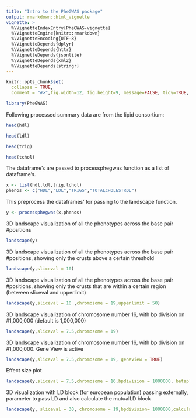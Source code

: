 ```yaml
---
title: "Intro to the PheGWAS package"
output: rmarkdown::html_vignette
vignette: >
  %\VignetteIndexEntry{PheGWAS-vignette}
  %\VignetteEngine{knitr::rmarkdown}
  %\VignetteEncoding{UTF-8}
  %\VignetteDepends{dplyr}
  %\VignetteDepends{httr}
  %\VignetteDepends{jsonlite}
  %\VignetteDepends{xml2}
  %\VignetteDepends{stringr}
---
```


```r
knitr::opts_chunk$set(
  collapse = TRUE,
  comment = "#>",fig.width=12, fig.height=9, message=FALSE, tidy=TRUE, dpi=75)
```

```r
library(PheGWAS)
```

Following processed summary data are from the lipid consortium:

```r
head(hdl)
```
```r
head(ldl)
```
```r
head(trig)
```
```r
head(tchol)
```

The dataframe’s are passed to processphegwas function as a list of dataframe’s.

```r
x <- list(hdl,ldl,trig,tchol)
phenos <- c("HDL","LDL","TRIGS","TOTALCHOLESTROL")
```

This preprocess the dataframes’ for passing to the landscape function.
```r
y <- processphegwas(x,phenos)
```

3D landscape visualization of all the phenotypes across the base pair #positions
```r
landscape(y)
```

3D landscape visualization of all the phenotypes across the base pair #positions, showing only the crusts above a certain threshold
```r
landscape(y,sliceval = 10)
```

3D landscape visualization of all the phenotypes across the base pair #positions, showing only the crusts that are within a certain region (between sliceval and upperlimit)
```r
landscape(y,sliceval = 10 ,chromosome = 19,upperlimit = 50)
```

3D landscape visualization of chromosome number 16, with bp division on #1,000,000 (default is 1,000,000)
```r
landscape(y,sliceval = 7.5,chromosome = 19)
```

3D landscape visualization of chromosome number 16, with bp division on #1,000,000. Gene View is active
```r
landscape(y,sliceval = 7.5,chromosome = 19, geneview = TRUE)
```

Effect size plot
```r
landscape(y,sliceval = 7.5,chromosome = 16,bpdivision = 1000000, betaplot = TRUE)
```

3D visualization with LD block (for european population) passing externally, parameter to pass LD and also calculate the mutualLD block 

```r
landscape(y, sliceval = 30, chromosome = 19,bpdivision= 1000000,calculateLD= TRUE,mutualLD = TRUE)
```
